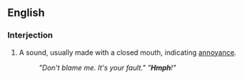 ==English==

===Interjection===
{{en-intj}}
# {{onomat}} A sound, usually made with a closed mouth, indicating [[annoyance]].
#: ''"Don't blame me. It's your fault."  "'''Hmph'''!"''